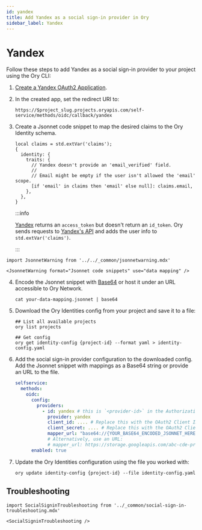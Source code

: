 ```yaml
---
id: yandex
title: Add Yandex as a social sign-in provider in Ory
sidebar_label: Yandex
---
```


# Yandex

Follow these steps to add Yandex as a social sign-in provider to your project using the Ory CLI:

1. [Create a Yandex OAuth2 Application](https://yandex.com/dev/oauth/doc/dg/tasks/register-client.html).
2. In the created app, set the redirect URI to:

   ```shell
   https://$project_slug.projects.oryapis.com/self-service/methods/oidc/callback/yandex
   ```

3. Create a Jsonnet code snippet to map the desired claims to the Ory Identity schema.

   ```jsonnet
   local claims = std.extVar('claims');
   {
     identity: {
       traits: {
         // Yandex doesn't provide an 'email_verified' field.
         //
         // Email might be empty if the user isn't allowed the 'email' scope.
         [if 'email' in claims then 'email' else null]: claims.email,
       },
     },
   }
   ```

   :::info

   [Yandex](https://yandex.com/dev/oauth/doc/dg/concepts/about.html) returns an `access_token` but doesn't return an `id_token`.
   Ory sends requests to [Yandex's API](https://yandex.com/dev/passport/doc/dg/reference/request.html) and adds the user info to
   `std.extVar('claims')`.

   :::

```mdx-code-block
import JsonnetWarning from '../../_common/jsonnetwarning.mdx'

<JsonnetWarning format="Jsonnet code snippets" use="data mapping" />
```

4. Encode the Jsonnet snippet with [Base64](https://www.base64encode.org/) or host it under an URL accessible to Ory Network.

   ```shell
   cat your-data-mapping.jsonnet | base64
   ```

5. Download the Ory Identities config from your project and save it to a file:

   ```shell
   ## List all available projects
   ory list projects

   ## Get config
   ory get identity-config {project-id} --format yaml > identity-config.yaml
   ```

6. Add the social sign-in provider configuration to the downloaded config. Add the Jsonnet snippet with mappings as a Base64
   string or provide an URL to the file.

   ```yaml
   selfservice:
     methods:
       oidc:
         config:
           providers:
             - id: yandex # this is `<provider-id>` in the Authorization callback URL. DO NOT CHANGE IT ONCE SET!
               provider: yandex
               client_id: .... # Replace this with the OAuth2 Client ID provided by Yandex app
               client_secret: .... # Replace this with the OAuth2 Client Secret provided by Yandex app
               mapper_url: "base64://{YOUR_BASE64_ENCODED_JSONNET_HERE}"
               # Alternatively, use an URL:
               # mapper_url: https://storage.googleapis.com/abc-cde-prd/9cac9717f007808bf17f22ce7f4295c739604b183f05ac4afb4
         enabled: true
   ```

7. Update the Ory Identities configuration using the file you worked with:

   ```shell
   ory update identity-config {project-id} --file identity-config.yaml
   ```

## Troubleshooting

```mdx-code-block
import SocialSigninTroubleshooting from '../_common/social-sign-in-troubleshooting.mdx'

<SocialSigninTroubleshooting />
```
